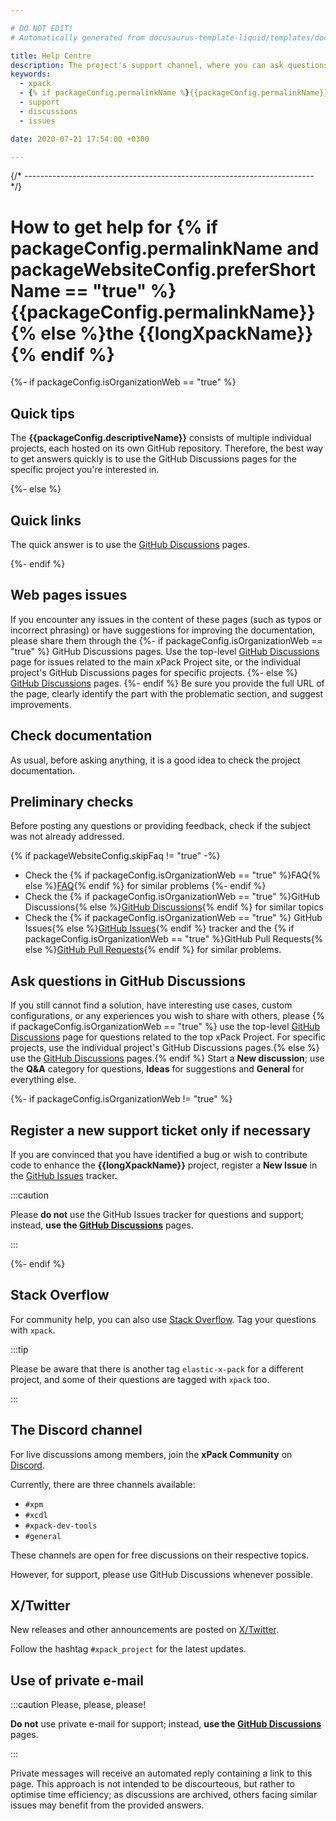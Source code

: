 ```yaml
---

# DO NOT EDIT!
# Automatically generated from docusaurus-template-liquid/templates/docusaurus.

title: Help Centre
description: The project's support channel, where you can ask questions, start discussions, and report issues.
keywords:
  - xpack
  - {% if packageConfig.permalinkName %}{{packageConfig.permalinkName}}{% else %}{{packageName}}{% endif %}
  - support
  - discussions
  - issues

date: 2020-07-21 17:54:00 +0300

---
```



{/* ------------------------------------------------------------------------ */}

# How to get help for {% if packageConfig.permalinkName and packageWebsiteConfig.preferShortName == "true" %}{{packageConfig.permalinkName}}{% else %}the {{longXpackName}}{% endif %}

{%- if packageConfig.isOrganizationWeb == "true" %}

## Quick tips

The **{{packageConfig.descriptiveName}}** consists of multiple individual
projects, each hosted on its own GitHub repository. Therefore, the best
way to get answers quickly is to use the
GitHub Discussions
pages for the specific project you're interested in.

{%- else %}

## Quick links

The quick answer is to use the
[GitHub Discussions](https://github.com/{{githubProjectOrganization}}/{{githubProjectName}}/discussions)
pages.

{%- endif %}

## Web pages issues

If you encounter any issues in the content of these pages (such as typos or
incorrect phrasing) or have suggestions for improving the documentation,
please share them through the
{%- if packageConfig.isOrganizationWeb == "true" %}
GitHub Discussions pages. Use the top-level
[GitHub Discussions](https://github.com/{{githubProjectOrganization}}/{{githubProjectName}}/discussions)
page for issues related to the main xPack Project site, or the individual project's GitHub Discussions pages for specific projects.
{%- else %}
[GitHub Discussions](https://github.com/{{githubProjectOrganization}}/{{githubProjectName}}/discussions)
pages.
{%- endif %}
Be sure you provide the full URL of the page, clearly identify the
part with the problematic section, and suggest improvements.

## Check documentation

As usual, before asking anything, it is a good idea to check the project
documentation.

<Documentation/>

## Preliminary checks

Before posting any questions or providing feedback,
check if the subject was not already addressed.

{% if packageWebsiteConfig.skipFaq != "true" -%}
- Check the {% if packageConfig.isOrganizationWeb == "true" %}FAQ{% else %}[FAQ](/docs/faq/){% endif %}
for similar problems
{%- endif %}
- Check the {% if packageConfig.isOrganizationWeb == "true" %}GitHub Discussions{% else %}[GitHub Discussions](https://github.com/{{githubProjectOrganization}}/{{githubProjectName}}/discussions){% endif %} for
similar topics
- Check the {% if packageConfig.isOrganizationWeb == "true" %}
GitHub Issues{% else %}[GitHub Issues](https://github.com/{{githubProjectOrganization}}/{{githubProjectName}}/issues){% endif %}
tracker and the
{% if packageConfig.isOrganizationWeb == "true" %}GitHub Pull Requests{% else %}[GitHub Pull Requests](https://github.com/{{githubProjectOrganization}}/{{githubProjectName}}/pulls){% endif %}
for similar problems.

## Ask questions in GitHub Discussions

If you still cannot find a solution, have interesting use cases,
custom configurations, or any experiences you wish to share with
others, please {% if packageConfig.isOrganizationWeb == "true" %}
use the top-level
[GitHub Discussions](https://github.com/{{githubProjectOrganization}}/{{githubProjectName}}/discussions)
page for questions related to the top xPack Project. For specific projects,
use the individual project's GitHub Discussions pages.{% else %}
use the [GitHub Discussions](https://github.com/{{githubProjectOrganization}}/{{githubProjectName}}/discussions)
pages.{% endif %}
Start a **New discussion**; use the **Q&A** category for questions,
**Ideas** for suggestions and **General** for everything else.

{%- if packageConfig.isOrganizationWeb != "true" %}

## Register a new support ticket only if necessary

If you are convinced that you have identified a bug
or wish to contribute code to enhance the
**{{longXpackName}}**
project, register a **New Issue** in the
[GitHub Issues](https://github.com/{{githubProjectOrganization}}/{{githubProjectName}}/issues)
tracker.

:::caution

Please **do not** use the GitHub Issues tracker
for questions and support; instead, **use the
[GitHub Discussions](https://github.com/{{githubProjectOrganization}}/{{githubProjectName}}/discussions)** pages.

:::

{%- endif %}

## Stack Overflow

For community help, you can also use
[Stack Overflow](https://stackoverflow.com/).
Tag your questions with `xpack`.

:::tip

Please be aware that there is another tag `elastic-x-pack` for a different
project, and some of their questions are tagged with `xpack` too.

:::

## The Discord channel

For live discussions among members, join the **xPack Community** on
[Discord](https://discord.com/invite/kbzWaJerFG).

Currently, there are three channels available:

- `#xpm`
- `#xcdl`
- `#xpack-dev-tools`
- `#general`

These channels are open for free discussions on their respective topics.

However, for support, please use GitHub Discussions whenever possible.

## X/Twitter

New releases and other announcements are posted on
[X/Twitter](https://twitter.com/xpack_project).

Follow the hashtag `#xpack_project` for the latest updates.

## Use of private e-mail

:::caution Please, please, please!

**Do not** use
private e-mail for support; instead, **use the
[GitHub Discussions](https://github.com/{{githubProjectOrganization}}/{{githubProjectName}}/discussions)** pages.

:::

Private messages will receive an automated reply containing a link
to this page. This approach is not intended to be discourteous, but
rather to optimise time efficiency; as discussions are archived,
others facing similar issues may benefit from the provided answers.
